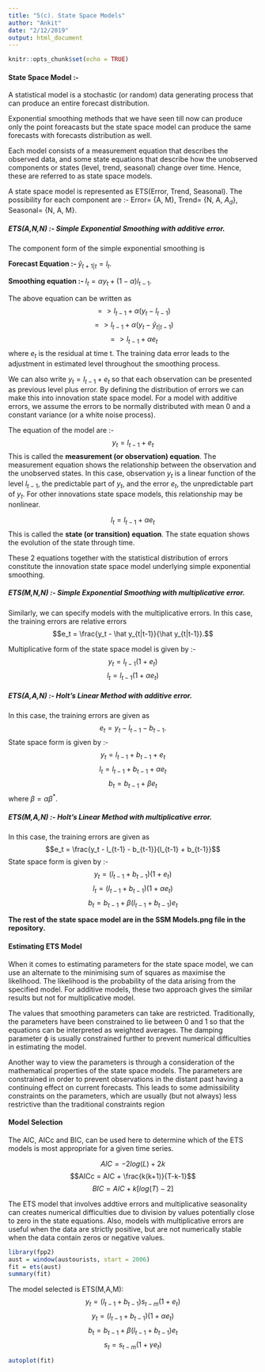 ```yaml
---
title: "5(c). State Space Models"
author: "Ankit"
date: "2/12/2019"
output: html_document
---
```


```r
knitr::opts_chunk$set(echo = TRUE)
```

#### State Space Model :-
A statistical model is a stochastic (or random) data generating process that can produce an entire forecast distribution.

Exponential smoothing methods that we have seen till now can produce only the point foreacasts but the state space model can produce the same forecasts with forecasts distribution as well.

Each model consists of a measurement equation that describes the observed data, and some state equations that describe how the unobserved components or states (level, trend, seasonal) change over time. Hence, these are referred to as state space models.

A state space model is represented as ETS(Error, Trend, Seasonal). 
The possibility for each component are :- Error= {A, M}, Trend= {N, A, $A_d$}, Seasonal= {N, A, M}.

##### ETS(A,N,N) :- Simple Exponential Smoothing with additive error.

The component form of the simple exponential smoothing is 

**Forecast Equation :- ** $\hat y_{t+1|t} = l_t$.

**Smoothing equation :- ** $l_t = αy_t + (1-α)l_{t-1}$.

The above equation can be written as 
$$=> l_{t-1} + α(y_t - l_{t-1})$$
$$=> l_{t-1} + α(y_t - \hat y_{t|t-1})$$
$$=> l_{t-1} + αe_t$$
where $e_t$ is the residual at time t.
The training data error leads to the adjustment in estimated level throughout the smoothing process.

We can also write $y_t = l_{t-1} + e_t$ so that each observation can be presented as previous level plus error. By defining the distribution of errors we can make this into innovation state space model. 
For a model with additive errors, we assume the errors to be normally distributed with mean 0 and a constant variance (or a white noise process).

The equation of the model are :-
$$y_t = l_{t-1} + e_t$$ This is called the **measurement (or observation) equation**.
The measurement equation shows the relationship between the observation and the unobserved states.
In this case, observation $y_t$ is a linear function of the level $l_{t−1}$, the predictable part of $y_t$, and the error $e_t$, the unpredictable part of $y_t$. For other innovations state space models, this relationship may be nonlinear.

$$l_t = l_{t-1} + αe_t$$ This is called the **state (or transition) equation**.
The state equation shows the evolution of the state through time.

These 2 equations together with the statistical distribution of errors constitute the innovation state space model underlying simple exponential smoothing.

##### ETS(M,N,N) :- Simple Exponential Smoothing with multiplicative error.

Similarly, we can specify models with the multiplicative errors. In this case, the training errors are relative errors $$e_t = \frac{y_t - \hat y_{t|t-1}}{\hat y_{t|t-1}}.$$

Multiplicative form of the state space model is given by :-
$$y_t = l_{t-1}(1 + e_t)$$
$$l_t = l_{t-1}(1 + αe_t)$$

##### ETS(A,A,N) :- Holt's Linear Method with additive error.

In this case, the training errors are given as $$e_t = y_t - l_{t-1} - b_{t-1}.$$
State space form is given by :-
$$y_t = l_{t-1}+ b_{t-1} + e_t$$
$$l_t = l_{t-1}+ b_{t-1} + αe_t$$
$$b_t = b_{t-1} + βe_t$$
where $β = αβ^*$.

##### ETS(M,A,N) :- Holt's Linear Method with multiplicative error.

In this case, the training errors are given as $$e_t = \frac{y_t - l_{t-1} - b_{t-1}}{l_{t-1} + b_{t-1}}$$
State space form is given by :-
$$y_t = (l_{t-1}+ b_{t-1})(1 + e_t)$$
$$l_t = (l_{t-1}+ b_{t-1})(1 + αe_t)$$
$$b_t = b_{t-1} + β(l_{t-1}+ b_{t-1})e_t$$

**The rest of the state space model are in the SSM Models.png file in the repository.**

#### Estimating ETS Model 
When it comes to estimating parameters for the state space model, we can use an alternate to the minimising sum of squares as maximise the likelihood. The likelihood is the probability of the data arising from the specified model. For additive models, these two approach gives the similar results but not for multiplicative model.

The values that smoothing parameters can take are restricted. Traditionally, the parameters have been constrained to lie between 0 and 1 so that the equations can be interpreted as weighted averages. The damping parameter ϕ is usually constrained further to prevent numerical difficulties in estimating the model. 

Another way to view the parameters is through a consideration of the mathematical properties of the state space models. The parameters are constrained in order to prevent observations in the distant past having a continuing effect on current forecasts. This leads to some admissibility constraints on the parameters, which are usually (but not always) less restrictive than the traditional constraints region

#### Model Selection 
The AIC, AICc and BIC, can be used here to determine which of the ETS models is most appropriate for a given time series.

$$AIC = -2 log(L) + 2k$$
$$AICc = AIC + \frac{k(k+1)}{T-k-1}$$
$$BIC = AIC + k[log(T) - 2]$$

The ETS model that involves addtive errors and multiplicative seasonality can creates numerical difficulties due to division by values potentially close to zero in the state equations.
Also, models with multiplicative errors are useful when the data are strictly positive, but are not numerically stable when the data contain zeros or negative values.

```r
library(fpp2)
aust = window(austourists, start = 2006)
fit = ets(aust)
summary(fit)
```
The model selected is ETS(M,A,M):
$$y_t = (l_{t-1} + b_{t-1})s_{t-m}(1+e_t)$$
$$y_t = (l_{t-1} + b_{t-1})(1+αe_t)$$
$$b_t = b_{t-1} + β(l_{t-1}+ b_{t-1})e_t$$
$$s_t = s_{t-m}(1+γe_t)$$
```r
autoplot(fit)
```



